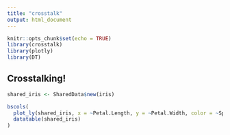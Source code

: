 ```yaml
---
title: "crosstalk"
output: html_document
---
```


```r
knitr::opts_chunk$set(echo = TRUE)
library(crosstalk)
library(plotly)
library(DT)
```

## Crosstalking!

```r
shared_iris <- SharedData$new(iris)

bscols(
  plot_ly(shared_iris, x = ~Petal.Length, y = ~Petal.Width, color = ~Species, type = "scatter", mode = "markers"),
  datatable(shared_iris)
)

```



